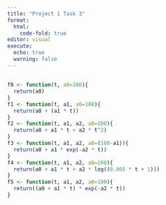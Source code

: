 ```yaml
---
title: "Project 1 Task 3"
format: 
  html:
    code-fold: true
editor: visual
execute: 
  echo: true
  warning: false
---
```


## 

```r
f0 <- function(t, a0=100){
  return(a0)
}
f1 <- function(t, a1, a0=100){
  return(a0 + (a1 * t))
}
f2 <- function(t, a1, a2, a0=100){
  return(a0 + a1 * t + a2 * t^2)
}
f3 <- function(t, a1, a2, a0=(100-a1)){
  return(a0 + a1 * exp(-a2 * t))
}
f4 <- function(t, a1, a2, a0=100){
  return(a0 + a1 * t + a2 * log((0.005 * t + 1)))
}
f5 <- function(t, a1, a2, a0=100){
  return((a0 + a1 * t) * exp(-a2 * t))
}
```

```r

```
